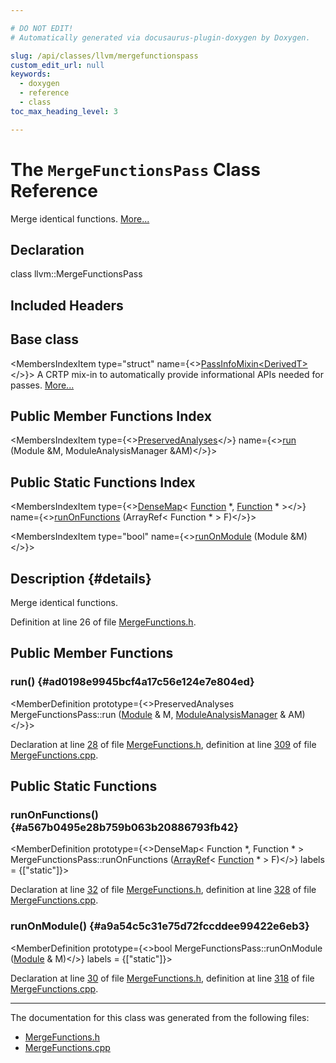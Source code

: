```yaml
---

# DO NOT EDIT!
# Automatically generated via docusaurus-plugin-doxygen by Doxygen.

slug: /api/classes/llvm/mergefunctionspass
custom_edit_url: null
keywords:
  - doxygen
  - reference
  - class
toc_max_heading_level: 3

---
```





# The `MergeFunctionsPass` Class Reference

<DoxygenPage pluginConfig={pluginConfig}>

Merge identical functions. <a href="#details">More...</a>

## Declaration

<CodeBlock>class llvm::MergeFunctionsPass</CodeBlock>

## Included Headers

<IncludesList>
<IncludesListItem
  filePath="llvm/Transforms/IPO/MergeFunctions.h"
  permalink="/docs/api/files/include/include/llvm/include/llvm/transforms/include/llvm/transforms/ipo/mergefunctions-h"
  isLocal="true" />
</IncludesList>

## Base class

<MembersIndex>

<MembersIndexItem
  type="struct"
  name={<><a href="/docs/api/structs/llvm/passinfomixin">PassInfoMixin&lt;DerivedT&gt;</a></>}>
A CRTP mix-in to automatically provide informational APIs needed for passes. <a href="/docs/api/structs/llvm/passinfomixin/#details">More...</a>
</MembersIndexItem>

</MembersIndex>

## Public Member Functions Index

<MembersIndex>

<MembersIndexItem
  type={<><a href="/docs/api/classes/llvm/preservedanalyses">PreservedAnalyses</a></>}
  name={<><a href="#ad0198e9945bcf4a17c56e124e7e804ed">run</a> (Module &amp;M, ModuleAnalysisManager &amp;AM)</>}>
</MembersIndexItem>

</MembersIndex>

## Public Static Functions Index

<MembersIndex>

<MembersIndexItem
  type={<><a href="/docs/api/classes/llvm/densemap">DenseMap</a>&lt; <a href="/docs/api/classes/llvm/function">Function</a> &#42;, <a href="/docs/api/classes/llvm/function">Function</a> &#42; &gt;</>}
  name={<><a href="#a567b0495e28b759b063b20886793fb42">runOnFunctions</a> (ArrayRef&lt; Function &#42; &gt; F)</>}>
</MembersIndexItem>

<MembersIndexItem
  type="bool"
  name={<><a href="#a9a54c5c31e75d72fccddee99422e6eb3">runOnModule</a> (Module &amp;M)</>}>
</MembersIndexItem>

</MembersIndex>

## Description {#details}

Merge identical functions.

Definition at line 26 of file <a href="/docs/api/files/include/include/llvm/include/llvm/transforms/include/llvm/transforms/ipo/mergefunctions-h">MergeFunctions.h</a>.

<SectionDefinition>

## Public Member Functions

### run() {#ad0198e9945bcf4a17c56e124e7e804ed}

<MemberDefinition
  prototype={<>PreservedAnalyses MergeFunctionsPass::run (<a href="/docs/api/classes/llvm/module">Module</a> &amp; M, <a href="/docs/api/namespaces/llvm/#af9c9208365fd9ce11392b4d79485e259">ModuleAnalysisManager</a> &amp; AM)</>}>

Declaration at line <a href="/docs/api/files/include/include/llvm/include/llvm/transforms/include/llvm/transforms/ipo/mergefunctions-h/#l00028">28</a> of file <a href="/docs/api/files/include/include/llvm/include/llvm/transforms/include/llvm/transforms/ipo/mergefunctions-h">MergeFunctions.h</a>, definition at line <a href="/docs/api/files/lib/lib/transforms/lib/transforms/ipo/mergefunctions-cpp/#l00309">309</a> of file <a href="/docs/api/files/lib/lib/transforms/lib/transforms/ipo/mergefunctions-cpp">MergeFunctions.cpp</a>.
</MemberDefinition>

</SectionDefinition>

<SectionDefinition>

## Public Static Functions

### runOnFunctions() {#a567b0495e28b759b063b20886793fb42}

<MemberDefinition
  prototype={<>DenseMap&lt; Function &#42;, Function &#42; &gt; MergeFunctionsPass::runOnFunctions (<a href="/docs/api/classes/llvm/arrayref">ArrayRef</a>&lt; <a href="/docs/api/classes/llvm/function">Function</a> &#42; &gt; F)</>}
  labels = {["static"]}>

Declaration at line <a href="/docs/api/files/include/include/llvm/include/llvm/transforms/include/llvm/transforms/ipo/mergefunctions-h/#l00032">32</a> of file <a href="/docs/api/files/include/include/llvm/include/llvm/transforms/include/llvm/transforms/ipo/mergefunctions-h">MergeFunctions.h</a>, definition at line <a href="/docs/api/files/lib/lib/transforms/lib/transforms/ipo/mergefunctions-cpp/#l00328">328</a> of file <a href="/docs/api/files/lib/lib/transforms/lib/transforms/ipo/mergefunctions-cpp">MergeFunctions.cpp</a>.
</MemberDefinition>

### runOnModule() {#a9a54c5c31e75d72fccddee99422e6eb3}

<MemberDefinition
  prototype={<>bool MergeFunctionsPass::runOnModule (<a href="/docs/api/classes/llvm/module">Module</a> &amp; M)</>}
  labels = {["static"]}>

Declaration at line <a href="/docs/api/files/include/include/llvm/include/llvm/transforms/include/llvm/transforms/ipo/mergefunctions-h/#l00030">30</a> of file <a href="/docs/api/files/include/include/llvm/include/llvm/transforms/include/llvm/transforms/ipo/mergefunctions-h">MergeFunctions.h</a>, definition at line <a href="/docs/api/files/lib/lib/transforms/lib/transforms/ipo/mergefunctions-cpp/#l00318">318</a> of file <a href="/docs/api/files/lib/lib/transforms/lib/transforms/ipo/mergefunctions-cpp">MergeFunctions.cpp</a>.
</MemberDefinition>

</SectionDefinition>

<hr/>

The documentation for this class was generated from the following files:

<ul>
<li><a href="/docs/api/files/include/include/llvm/include/llvm/transforms/include/llvm/transforms/ipo/mergefunctions-h">MergeFunctions.h</a></li>
<li><a href="/docs/api/files/lib/lib/transforms/lib/transforms/ipo/mergefunctions-cpp">MergeFunctions.cpp</a></li>
</ul>

</DoxygenPage>
